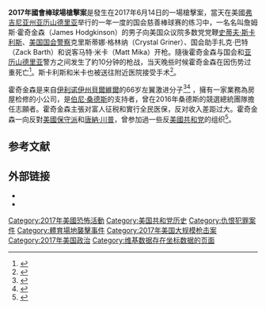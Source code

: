 {{Infobox civilian attack
| title            = 2017年國會棒球場槍擊案
| location         = 美國[[弗吉尼亚州|弗吉尼亚州]][[亚历山德里亚_(弗吉尼亚州)|亚历山德里亚]]
| type             = [[大规模枪击事件|大规模枪击事件]]<br/>[[暗杀|暗杀]]<br/>[[左派|左派]][[本土恐怖主義|本土恐怖主義]]
| weapons          = * {{link-en|世紀國際武器|Century International Arms}}[[SKS半自動步槍|SKS半自動步槍]]
* [[9×19mm魯格彈|9×19mm魯格彈]][[史密斯威森軍警型半自動手槍|史密斯威森軍警型半自動手槍]]<ref name="reuters61517">{{cite news|last1=Cornwell|first1=Susan|last2=Morgan|first2=David|url=https://www.reuters.com/article/us-virginia-shooting-idUSKBN1961W8|title=U.S. congressman in critical condition after third surgery|access-date=2018-02-27|agency=Reuters|date=2017-06-15|archive-url=https://web.archive.org/web/20180212074554/https://www.reuters.com/article/us-virginia-shooting-idUSKBN1961W8|archive-date=2018-02-12|dead-url=no}}</ref><ref name="FBI joint statement">{{cite web|title=FBI joint statement|url=https://www.fbi.gov/contact-us/field-offices/washingtondc/news/press-releases/joint-statement-update-on-status-of-shooting-in-alexandria-virginia|publisher=FBI.gov|accessdate=2017-06-16|archive-url=https://web.archive.org/web/20170615223603/https://www.fbi.gov/contact-us/field-offices/washingtondc/news/press-releases/joint-statement-update-on-status-of-shooting-in-alexandria-virginia|archive-date=2017-06-15|dead-url=no}}</ref><ref>{{cite web|title=Sources: Gun used in Scalise shooting was legally purchased|url=http://wtop.com/alexandria/2017/06/sources-gun-used-in-scalise-shooting-was-legally-purchased-assault-rifle|publisher=WTOP.com|accessdate=2017-06-16|archive-url=https://web.archive.org/web/20170616020201/http://wtop.com/alexandria/2017/06/sources-gun-used-in-scalise-shooting-was-legally-purchased-assault-rifle/|archive-date=2017-06-16|dead-url=yes}}</ref>
| target           = 美國共和黨國會議員
| coordinates      = {{Coord|38|49|18|N|77|3|12|W|region:US|display=inline,title}}
| date             = 2017年6月14日
| time             = [[北美东部时区|北美东部时区]]7:09 a.m. - 7:20 a.m. 
| timezone         = 
| injuries         = 5<ref name="wapo">{{cite news|last1=Hermann|first1=Peter|last2=Phillips|first2=Amber|last3=Kane|first3=Paul|last4=Weiner|first4=Rachel|title=Lawmaker Steve Scalise is critically injured in GOP baseball shooting; gunman James T. Hodgkinson is killed by police|url=https://www.washingtonpost.com/local/public-safety/multiple-people-injured-after-shooting-in-alexandria/2017/06/14/0289c768-50f6-11e7-be25-3a519335381c_story.html|access-date=2017-06-14|work=[[华盛顿邮报|华盛顿邮报]]|date=2017-06-14|archive-url=https://web.archive.org/web/20170614131539/https://www.washingtonpost.com/local/public-safety/multiple-people-injured-after-shooting-in-alexandria/2017/06/14/0289c768-50f6-11e7-be25-3a519335381c_story.html|archive-date=2017-06-14|dead-url=no}}</ref><ref name="Fox News">{{cite web|url=http://www.foxnews.com/us/2017/06/14/virginia-gop-baseball-practice-shooting-multiple-people-shot.html|title=Virginia GOP baseball practice shooting: Multiple people shot|publisher=Fox News Channel|last1=Pergram|first1=Chad|access-date=2017-06-14|archive-url=https://web.archive.org/web/20180927065435/https://www.foxnews.com/us/2017/06/14/virginia-gop-baseball-practice-shooting-multiple-people-shot.html|archive-date=2018-09-27|dead-url=yes}}</ref><ref name="reuters61517"/><ref name="FBI joint statement"/>
| fatalities       = 1 (兇手)<ref name="wcnn">{{cite news|url=http://www.cnn.com/2017/06/14/politics/alexandria-virginia-congressional-baseball-practice-shooting-live-blog/index.html|title=Alexandria shooting: Live updates on the shooting at a congressional baseball practice in Virginia|last1=Diaz|first1=Daniella|last2=Love|first2=Alysha|publisher=CNN|access-date=2018-10-25|archive-url=https://web.archive.org/web/20181026104624/https://www.cnn.com/2017/06/14/politics/alexandria-virginia-congressional-baseball-practice-shooting-live-blog/index.html|archive-date=2018-10-26|dead-url=no}}</ref><ref>{{cite news|last1=Wener|first1=Erica|last2=Day|first2=Chad|title=Congress seeks normalcy, heads back to work after shooting|url=http://www.wbay.com/content/news/Congress-seeks-normalcy-heads-back-to-work-after-shooting-428596103.html|access-date=2017-06-15|publisher=WBAY|agency=[[美联社|美联社]]|date=2018-10-25|archive-url=https://web.archive.org/web/20170615121619/http://www.wbay.com/content/news/Congress-seeks-normalcy-heads-back-to-work-after-shooting-428596103.html|archive-date=2017-06-15|dead-url=no}}</ref>
| perp             = 詹姆斯·霍奇金森（James Hodgkinson）
}}
'''2017年國會棒球場槍擊案'''是發生在2017年6月14日的一場槍擊案，當天在美國[[弗吉尼亚州|弗吉尼亚州]][[亚历山德里亚_(弗吉尼亚州)|亚历山德里亚]]举行的一年一度的国会慈善棒球赛的练习中，一名名叫詹姆斯·霍奇金森（James Hodgkinson）的男子向美国众议院多数党党鞭[[史蒂夫·斯卡利斯|史蒂夫·斯卡利斯]]、[[美国国会警察|美国国会警察]]克里斯蒂娜·格林纳（Crystal Griner）、国会助手扎克·巴特（Zack Barth）和说客马特·米卡（Matt Mika）开枪。隨後霍奇金森与国会和[[亚历山德里亚_(弗吉尼亚州)|亚历山德里亚]]警方之间发生了約10分钟的枪战，当天晚些时候霍奇金森在{{link-en|乔治华盛顿大学医院|George Washington University Hospital}}因伤势过重死亡<ref>{{Cite news|first=Karl|author=de Vries|first2=Eugene|author2=Scott|title=Rep. Scalise shot in Virginia|url=http://edition.cnn.com/2017/06/14/politics/alexandria-virginia-shooting/index.html|accessdate=2017-07-01|publisher=CNN|date=2017-06-14|archiveurl=https://web.archive.org/web/20170702090328/http://edition.cnn.com/2017/06/14/politics/alexandria-virginia-shooting/index.html|archivedate=2017-07-02|dead-url=no}}</ref>。斯卡利斯和米卡也被送往附近医院接受手术<ref>{{Cite news|url=https://www.aol.com/article/news/2017/06/15/congressman-steve-scalise-critical-condition-baseball-shooting/22219808|title=Hospital: House Majority Whip Steve Scalise in critical condition after surgery|author=Staff|publisher=AOL|accessdate=2017-06-15|archiveurl=https://web.archive.org/web/20170619175736/https://www.aol.com/article/news/2017/06/15/congressman-steve-scalise-critical-condition-baseball-shooting/22219808/|archivedate=2017-06-19|dead-url=no}}</ref>。 

霍奇金森是来自[[伊利诺伊州|伊利诺伊州]][[貝爾維爾_(伊利諾伊州)|貝爾維爾]]的66岁左翼激进分子<ref>{{Cite news|author=Oliver Laughland|author2=Jon Swaine|title=Virginia shooting: gunman was leftwing activist with record of domestic violence|url=https://www.theguardian.com/us-news/2017/jun/14/virginia-shooting-suspect-james-t-hodgkinson-leftwing-activist|accessdate=2017-06-21|agency=The Guardian|date=2017-06-15|archiveurl=https://web.archive.org/web/20170620065736/https://www.theguardian.com/us-news/2017/jun/14/virginia-shooting-suspect-james-t-hodgkinson-leftwing-activist|archivedate=2017-06-20|dead-url=no}}</ref><ref>{{Cite news|author=Matt Pearce|author2=Joseph Tanfani|title=Virginia gunman hated Republicans, and 'was always in his own little world'|url=http://www.latimes.com/nation/la-na-pol-virginia-shooter-profile-20170614-story.html|accessdate=2017-06-21|agency=Los Angeles Times|date=2017-06-14|archiveurl=https://web.archive.org/web/20170620120020/http://www.latimes.com/nation/la-na-pol-virginia-shooter-profile-20170614-story.html|archivedate=2017-06-20|dead-url=no}}</ref> ，擁有一家業務為房屋检修的小公司，是[[伯尼·桑德斯|伯尼·桑德斯]]的支持者，曾在2016年桑德斯的競選總統團隊擔任志願者。霍奇金森主張对富人征税和實行全民医保，反对收入差距过大。霍奇金森一向反對[[美國保守主義|美國保守派]]和[[唐納·川普|唐納·川普]]，曾参加過一些反[[共和黨_(美國)|美國共和党]]的组织<ref>{{Cite web|title=美共和党党鞭遭枪击震惊华盛顿，嫌犯仇恨特朗普支持桑德斯|url=https://world.huanqiu.com/article/9CaKrnK3ws3|accessdate=|author=環球網|date=|format=|publisher=|language=}}</ref>。

== 参考文献 ==
{{Reflist|30em}}

== 外部链接 ==

* {{Commons category-inline|2017 congressional baseball shooting}}
* {{Wikinews-inline|shooter targets Congressional baseball practice in Virginia, six hospitalized}}

[[Category:2017年美國恐怖活動|Category:2017年美國恐怖活動]]
[[Category:美国共和党历史|Category:美国共和党历史]]
[[Category:仇恨犯罪案件|Category:仇恨犯罪案件]]
[[Category:體育場地襲擊事件|Category:體育場地襲擊事件]]
[[Category:2017年美国大规模枪击案|Category:2017年美国大规模枪击案]]
[[Category:2017年美国政治|Category:2017年美国政治]]
[[Category:维基数据存在坐标数据的页面|Category:维基数据存在坐标数据的页面]]